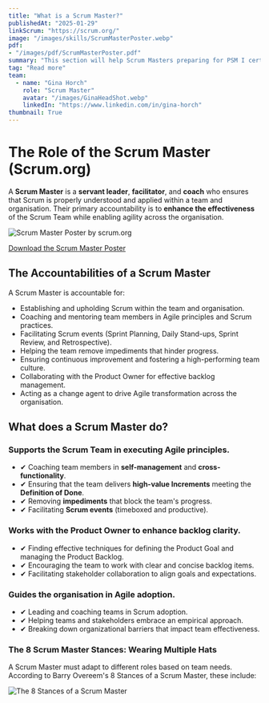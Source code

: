```yaml
---
title: "What is a Scrum Master?"
publishedAt: "2025-01-29"
linkScrum: "https://scrum.org/"
image: "/images/skills/ScrumMasterPoster.webp"
pdf: 
- "/images/pdf/ScrumMasterPoster.pdf"
summary: "This section will help Scrum Masters preparing for PSM I certification and those actively coaching teams."
tag: "Read more"
team:
  - name: "Gina Horch"
    role: "Scrum Master"
    avatar: "/images/GinaHeadShot.webp"
    linkedIn: "https://www.linkedin.com/in/gina-horch"
thumbnail: True
---
```


# The Role of the Scrum Master (Scrum.org)

A **Scrum Master** is a **servant leader**, **facilitator**, and **coach** who ensures that Scrum is properly understood and applied 
within a team and organisation. Their primary accountability is to **enhance the effectiveness** of the Scrum Team while 
enabling agility across the organisation.

![Scrum Master Poster by scrum.org](/images/skills/ScrumMasterPoster.webp)

[Download the Scrum Master Poster](../pdf/ScrumMasterPoster.pdf)

## The Accountabilities of a Scrum Master

A Scrum Master is accountable for:

- Establishing and upholding Scrum within the team and organisation.
- Coaching and mentoring team members in Agile principles and Scrum practices.
- Facilitating Scrum events (Sprint Planning, Daily Stand-ups, Sprint Review, and Retrospective).
- Helping the team remove impediments that hinder progress.
- Ensuring continuous improvement and fostering a high-performing team culture.
- Collaborating with the Product Owner for effective backlog management.
- Acting as a change agent to drive Agile transformation across the organisation.

## What does a Scrum Master do?

### Supports the Scrum Team in executing Agile principles.

- ✔ Coaching team members in **self-management** and **cross-functionality**.
- ✔ Ensuring that the team delivers **high-value Increments** meeting the **Definition of Done**.
- ✔ Removing **impediments** that block the team's progress.
- ✔ Facilitating **Scrum events** (timeboxed and productive).

### Works with the Product Owner to enhance backlog clarity.

- ✔ Finding effective techniques for defining the Product Goal and managing the Product Backlog.
- ✔ Encouraging the team to work with clear and concise backlog items.
- ✔ Facilitating stakeholder collaboration to align goals and expectations.

### Guides the organisation in Agile adoption.

- ✔ Leading and coaching teams in Scrum adoption.
- ✔ Helping teams and stakeholders embrace an empirical approach.
- ✔ Breaking down organizational barriers that impact team effectiveness.

### The 8 Scrum Master Stances: Wearing Multiple Hats

A Scrum Master must adapt to different roles based on team needs. According to Barry Overeem's 8 Stances of a Scrum Master, these include:

![The 8 Stances of a Scrum Master](/images/agile/ScrumStances.png)